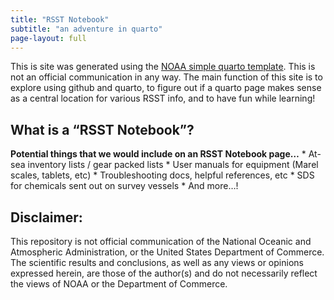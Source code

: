 ```yaml
---
title: "RSST Notebook"
subtitle: "an adventure in quarto"
page-layout: full
---
```


This is site was generated using the [NOAA simple quarto template](https://github.com/nmfs-opensci/NOAA-quarto-simple). This is not an official communication in any way. The main function of this site is to explore using github and quarto, to figure out if a quarto page makes sense as a central location for various RSST info, and to have fun while learning! 

## What is a "RSST Notebook"?

**Potential things that we would include on an RSST Notebook page...**
* At-sea inventory lists / gear packed lists
* User manuals for equipment (Marel scales, tablets, etc)
* Troubleshooting docs, helpful references, etc
* SDS for chemicals sent out on survey vessels
* And more...!


## Disclaimer:
This repository is not official communication of the National Oceanic and Atmospheric Administration, or the United States Department of Commerce. The scientific results and conclusions, as well as any views or opinions expressed herein, are those of the author(s) and do not necessarily reflect the views of NOAA or the Department of Commerce.
